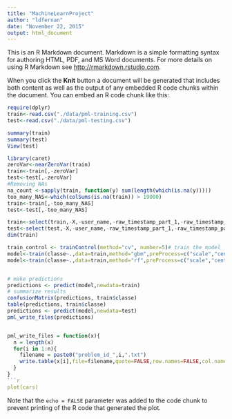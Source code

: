 ```yaml
---
title: "MachineLearnProject"
author: "ldfernan"
date: "November 22, 2015"
output: html_document
---
```


This is an R Markdown document. Markdown is a simple formatting syntax for authoring HTML, PDF, and MS Word documents. For more details on using R Markdown see <http://rmarkdown.rstudio.com>.

When you click the **Knit** button a document will be generated that includes both content as well as the output of any embedded R code chunks within the document. You can embed an R code chunk like this:

```r
require(dplyr)
train<-read.csv("./data/pml-training.csv")
test<-read.csv("./data/pml-testing.csv")

summary(train)
summary(test)
View(test)

library(caret)
zeroVar<-nearZeroVar(train)
train<-train[,-zeroVar]
test<-test[,-zeroVar]
#Removing NAs
na_count <-sapply(train, function(y) sum(length(which(is.na(y)))))
too_many_NAS<-which(colSums(is.na(train)) > 19000)
train<-train[,-too_many_NAS]
test<-test[,-too_many_NAS]

train<-select(train,-X,-user_name,-raw_timestamp_part_1,-raw_timestamp_part_2,-cvtd_timestamp,-num_window)
test<-select(test,-X,-user_name,-raw_timestamp_part_1,-raw_timestamp_part_2,-cvtd_timestamp,-num_window)
dim(train)

train_control <- trainControl(method="cv", number=5)# train the model 
model<-train(classe~.,data=train,method="gbm",preProcess=c("scale","center"),trControl=train_control)
model<-train(classe~.,data=train,method="rf",preProcess=c("scale","center"),trControl=train_control)


# make predictions
predictions <- predict(model,newdata=train)
# summarize results
confusionMatrix(predictions, train$classe)
table(predictions, train$classe)
predictions <- predict(model,newdata=test)
pml_write_files(predictions)


pml_write_files = function(x){
  n = length(x)
  for(i in 1:n){
    filename = paste0("problem_id_",i,".txt")
    write.table(x[i],file=filename,quote=FALSE,row.names=FALSE,col.names=FALSE)
  }
}
```r
plot(cars)
```

Note that the `echo = FALSE` parameter was added to the code chunk to prevent printing of the R code that generated the plot.
